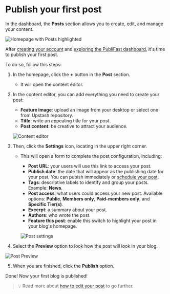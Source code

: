 # Publish your first post

In the dashboard, the **Posts** section allows you to create, edit, and manage your content.

![Homepage with Posts highlighted](public/images/prints-ui/publish-post/homepage-post-section.png)

After [creating your account](https://tech-writer-test.netlify.app/get-started/create-account) and [exploring the PubliFast dashboard](https://tech-writer-test.netlify.app/get-started/explore-dashboard), it's time to publish your first post.

To do so, follow this steps:

1. In the homepage, click the **+** button in the **Post** section.

   - It will open the content editor.

2. In the content editor, you can add everything you need to create your post:

   - **Feature image**: upload an image from your desktop or select one from Upstash repository.
   - **Title**: write an appealing title for your post.
   - **Post content**: be creative to attract your audience.

   ![Content editor](public/images/prints-ui/publish-post/writing-first-post.png)

3. Then, click the **Settings** icon, locating in the upper right corner.

   - This will open a form to complete the post configuration, including:

     - **Post URL**: your users will use this link to access your post.
     - **Publish date**: the date that will appear as the publishing date for your post. You can pubish immediately or [schedule your post](https://tech-writer-test.netlify.app/publishing-content/schedule-post).
     - **Tags**: descriptive labels to identify and group your posts. Example: **News**.
     - **Post access**: what users could access your new post. Available options: **Public**, **Members only**, **Paid-members only**, and **Specific Tier(s)**.
     - **Excerpt**: a summary about your post.
     - **Authors**: who wrote the post.
     - **Feature this post**: enable this switch to highlight your post in your blog's homepage.

     ![Post settings](public/images/prints-ui/publish-post/post-settings.png)

4. Select the **Preview** option to look how the post will look in your blog.

![Post Preview](public/images/prints-ui/publish-post/post-preview.png)

5. When you are finished, click the **Publish** option.

Done! Now your first blog is published!

> 💡 Read more about [how to edit your post](https://tech-writer-test.netlify.app/publishing-content/edit-post) to go further.
